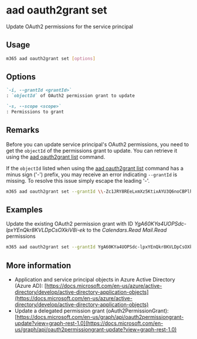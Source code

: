 
# aad oauth2grant set

Update OAuth2 permissions for the service principal

## Usage

```sh
m365 aad oauth2grant set [options]
```

## Options

```md definition-list
`-i, --grantId <grantId>`
: `objectId` of OAuth2 permission grant to update

`-s, --scope <scope>`
: Permissions to grant
```

<Global />

## Remarks

Before you can update service principal's OAuth2 permissions, you need to get the `objectId` of the permissions grant to update. You can retrieve it using the [aad oauth2grant list](./oauth2grant-list.mdx) command.

If the `objectId` listed when using the [aad oauth2grant list](./oauth2grant-list.mdx) command has a minus sign ('-') prefix, you may receive an error indicating `--grantId` is missing. To resolve this issue simply escape the leading '-'.  

```sh
m365 aad oauth2grant set --grantId \\-Zc1JRY8REeLxmXz5KtixAYU3Q6noCBPlhwGiX7pxmU
```

## Examples

Update the existing OAuth2 permission grant with ID _YgA60KYa4UOPSdc-lpxYEnQkr8KVLDpCsOXkiV8i-ek_ to the _Calendars.Read Mail.Read_ permissions

```sh
m365 aad oauth2grant set --grantId YgA60KYa4UOPSdc-lpxYEnQkr8KVLDpCsOXkiV8i-ek --scope "Calendars.Read Mail.Read"
```

## More information

- Application and service principal objects in Azure Active Directory (Azure AD): [https://docs.microsoft.com/en-us/azure/active-directory/develop/active-directory-application-objects](https://docs.microsoft.com/en-us/azure/active-directory/develop/active-directory-application-objects)
- Update a delegated permission grant (oAuth2PermissionGrant): [https://docs.microsoft.com/en-us/graph/api/oauth2permissiongrant-update?view=graph-rest-1.0](https://docs.microsoft.com/en-us/graph/api/oauth2permissiongrant-update?view=graph-rest-1.0)
